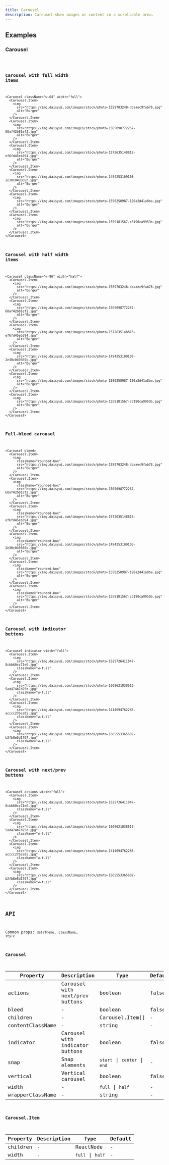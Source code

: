 ```yaml
---
title: Carousel
description: Carousel show images or content in a scrollable area.
---
```


## Examples

### Carousel

<code src="./demo/basic.tsx" />

### Carousel with full width items

```tsx live
<Carousel className="w-64" width="full">
  <Carousel.Item>
    <img
      src="https://img.daisyui.com/images/stock/photo-1559703248-dcaaec9fab78.jpg"
      alt="Burger"
    />
  </Carousel.Item>
  <Carousel.Item>
    <img
      src="https://img.daisyui.com/images/stock/photo-1565098772267-60af42b81ef2.jpg"
      alt="Burger"
    />
  </Carousel.Item>
  <Carousel.Item>
    <img
      src="https://img.daisyui.com/images/stock/photo-1572635148818-ef6fd45eb394.jpg"
      alt="Burger"
    />
  </Carousel.Item>
  <Carousel.Item>
    <img
      src="https://img.daisyui.com/images/stock/photo-1494253109108-2e30c049369b.jpg"
      alt="Burger"
    />
  </Carousel.Item>
  <Carousel.Item>
    <img
      src="https://img.daisyui.com/images/stock/photo-1550258987-190a2d41a8ba.jpg"
      alt="Burger"
    />
  </Carousel.Item>
  <Carousel.Item>
    <img
      src="https://img.daisyui.com/images/stock/photo-1559181567-c3190ca9959b.jpg"
      alt="Burger"
    />
  </Carousel.Item>
</Carousel>
```

### Carousel with half width items

```tsx live
<Carousel className="w-96" width="half">
  <Carousel.Item>
    <img
      src="https://img.daisyui.com/images/stock/photo-1559703248-dcaaec9fab78.jpg"
      alt="Burger"
    />
  </Carousel.Item>
  <Carousel.Item>
    <img
      src="https://img.daisyui.com/images/stock/photo-1565098772267-60af42b81ef2.jpg"
      alt="Burger"
    />
  </Carousel.Item>
  <Carousel.Item>
    <img
      src="https://img.daisyui.com/images/stock/photo-1572635148818-ef6fd45eb394.jpg"
      alt="Burger"
    />
  </Carousel.Item>
  <Carousel.Item>
    <img
      src="https://img.daisyui.com/images/stock/photo-1494253109108-2e30c049369b.jpg"
      alt="Burger"
    />
  </Carousel.Item>
  <Carousel.Item>
    <img
      src="https://img.daisyui.com/images/stock/photo-1550258987-190a2d41a8ba.jpg"
      alt="Burger"
    />
  </Carousel.Item>
  <Carousel.Item>
    <img
      src="https://img.daisyui.com/images/stock/photo-1559181567-c3190ca9959b.jpg"
      alt="Burger"
    />
  </Carousel.Item>
</Carousel>
```

### Full-bleed carousel

```tsx live
<Carousel bleed>
  <Carousel.Item>
    <img
      className="rounded-box"
      src="https://img.daisyui.com/images/stock/photo-1559703248-dcaaec9fab78.jpg"
      alt="Burger"
    />
  </Carousel.Item>
  <Carousel.Item>
    <img
      className="rounded-box"
      src="https://img.daisyui.com/images/stock/photo-1565098772267-60af42b81ef2.jpg"
      alt="Burger"
    />
  </Carousel.Item>
  <Carousel.Item>
    <img
      className="rounded-box"
      src="https://img.daisyui.com/images/stock/photo-1572635148818-ef6fd45eb394.jpg"
      alt="Burger"
    />
  </Carousel.Item>
  <Carousel.Item>
    <img
      className="rounded-box"
      src="https://img.daisyui.com/images/stock/photo-1494253109108-2e30c049369b.jpg"
      alt="Burger"
    />
  </Carousel.Item>
  <Carousel.Item>
    <img
      className="rounded-box"
      src="https://img.daisyui.com/images/stock/photo-1550258987-190a2d41a8ba.jpg"
      alt="Burger"
    />
  </Carousel.Item>
  <Carousel.Item>
    <img
      className="rounded-box"
      src="https://img.daisyui.com/images/stock/photo-1559181567-c3190ca9959b.jpg"
      alt="Burger"
    />
  </Carousel.Item>
</Carousel>
```

### Carousel with indicator buttons

```tsx live
<Carousel indicator width="full">
  <Carousel.Item>
    <img
      src="https://img.daisyui.com/images/stock/photo-1625726411847-8cbb60cc71e6.jpg"
      className="w-full"
    />
  </Carousel.Item>
  <Carousel.Item>
    <img
      src="https://img.daisyui.com/images/stock/photo-1609621838510-5ad474b7d25d.jpg"
      className="w-full"
    />
  </Carousel.Item>
  <Carousel.Item>
    <img
      src="https://img.daisyui.com/images/stock/photo-1414694762283-acccc27bca85.jpg"
      className="w-full"
    />
  </Carousel.Item>
  <Carousel.Item>
    <img
      src="https://img.daisyui.com/images/stock/photo-1665553365602-b2fb8e5d1707.jpg"
      className="w-full"
    />
  </Carousel.Item>
</Carousel>
```

### Carousel with next/prev buttons

```tsx live
<Carousel actions width="full">
  <Carousel.Item>
    <img
      src="https://img.daisyui.com/images/stock/photo-1625726411847-8cbb60cc71e6.jpg"
      className="w-full"
    />
  </Carousel.Item>
  <Carousel.Item>
    <img
      src="https://img.daisyui.com/images/stock/photo-1609621838510-5ad474b7d25d.jpg"
      className="w-full"
    />
  </Carousel.Item>
  <Carousel.Item>
    <img
      src="https://img.daisyui.com/images/stock/photo-1414694762283-acccc27bca85.jpg"
      className="w-full"
    />
  </Carousel.Item>
  <Carousel.Item>
    <img
      src="https://img.daisyui.com/images/stock/photo-1665553365602-b2fb8e5d1707.jpg"
      className="w-full"
    />
  </Carousel.Item>
</Carousel>
```

## API

Common props: `dataTheme`, `className`, `style`

### Carousel

| Property | Description | Type | Default |
| --- | --- | --- | --- |
| actions | Carousel with next/prev buttons | boolean | false |
| bleed | - | boolean | false |
| children | - | Carousel.Item[] | - |
| contentClassName | - | string | - |
| indicator | Carousel with indicator buttons | boolean | false |
| snap | Snap elements | `start` \| `center` \| `end` | - |
| vertical | Vertical carousel | boolean | false |
| width | - | `full` \| `half` | - |
| wrapperClassName | - | string | - |

### Carousel.Item

| Property | Description | Type             | Default |
| -------- | ----------- | ---------------- | ------- |
| children | -           | ReactNode        | -       |
| width    | -           | `full` \| `half` | -       |
